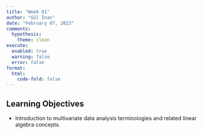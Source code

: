 ```yaml
---
title: "Week 01"
author: "Gül İnan"
date: "February 07, 2023"
comments:
  hypothesis: 
    theme: clean
execute: 
  enabled: true
  warning: false
  error: false
format: 
  html:
    code-fold: false
---
```


## Learning Objectives

* Introduction to multivariate data analysis terminologies and related linear algebra concepts.



